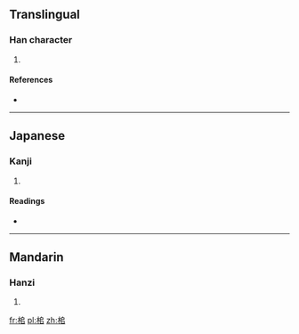 ==Translingual==

===Han character===
{{Han char|rn=75|rad=木|as=06|sn=10|four=|canj=木竹口口 (DHRR)}}

# {{defn|Han|sort=木06}}

====References====
* {{Han ref|kx=0526.120|dkj=14781|hdz=21201.060|uh=6858|ud=26712}}

----

==Japanese==

===Kanji===
{{ja-kanji|grade=|rs=木06}}

# {{defn|lang=ja|sort=木06}}

====Readings====
* {{ja-readings|on=[[つい]] (tsui), [[すい]] (sui)|kun=[[しい]] (shii)}}

----

==Mandarin==

===Hanzi===
{{cmn-hanzi|pin=[[chuí]] ([[chui2]]), [[duī]] ([[dui1]]), [[zhuì]] ([[zhui4]])|wg=ch'ui<sup>2</sup>, tui<sup>1</sup>, chui<sup>4</sup>}}

# {{defn|lang=cmn|sort=木06}}

[[fr:桘]]
[[pl:桘]]
[[zh:桘]]
